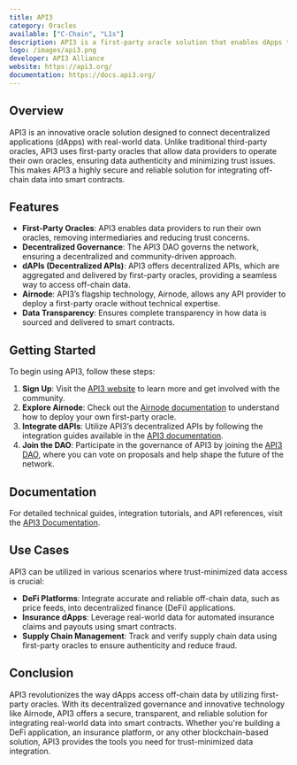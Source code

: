 ```yaml
---
title: API3
category: Oracles
available: ["C-Chain", "L1s"]
description: API3 is a first-party oracle solution that enables dApps to access APIs in a decentralized and trust-minimized way.
logo: /images/api3.png
developer: API3 Alliance
website: https://api3.org/
documentation: https://docs.api3.org/
---
```


## Overview

API3 is an innovative oracle solution designed to connect decentralized applications (dApps) with real-world data. Unlike traditional third-party oracles, API3 uses first-party oracles that allow data providers to operate their own oracles, ensuring data authenticity and minimizing trust issues. This makes API3 a highly secure and reliable solution for integrating off-chain data into smart contracts.

## Features

- **First-Party Oracles**: API3 enables data providers to run their own oracles, removing intermediaries and reducing trust concerns.
- **Decentralized Governance**: The API3 DAO governs the network, ensuring a decentralized and community-driven approach.
- **dAPIs (Decentralized APIs)**: API3 offers decentralized APIs, which are aggregated and delivered by first-party oracles, providing a seamless way to access off-chain data.
- **Airnode**: API3’s flagship technology, Airnode, allows any API provider to deploy a first-party oracle without technical expertise.
- **Data Transparency**: Ensures complete transparency in how data is sourced and delivered to smart contracts.

## Getting Started

To begin using API3, follow these steps:

1. **Sign Up**: Visit the [API3 website](https://api3.org/) to learn more and get involved with the community.
2. **Explore Airnode**: Check out the [Airnode documentation](https://docs.api3.org/airnode) to understand how to deploy your own first-party oracle.
3. **Integrate dAPIs**: Utilize API3’s decentralized APIs by following the integration guides available in the [API3 documentation](https://docs.api3.org/).
4. **Join the DAO**: Participate in the governance of API3 by joining the [API3 DAO](https://api3.org/dao), where you can vote on proposals and help shape the future of the network.

## Documentation

For detailed technical guides, integration tutorials, and API references, visit the [API3 Documentation](https://docs.api3.org/).

## Use Cases

API3 can be utilized in various scenarios where trust-minimized data access is crucial:

- **DeFi Platforms**: Integrate accurate and reliable off-chain data, such as price feeds, into decentralized finance (DeFi) applications.
- **Insurance dApps**: Leverage real-world data for automated insurance claims and payouts using smart contracts.
- **Supply Chain Management**: Track and verify supply chain data using first-party oracles to ensure authenticity and reduce fraud.

## Conclusion

API3 revolutionizes the way dApps access off-chain data by utilizing first-party oracles. With its decentralized governance and innovative technology like Airnode, API3 offers a secure, transparent, and reliable solution for integrating real-world data into smart contracts. Whether you're building a DeFi application, an insurance platform, or any other blockchain-based solution, API3 provides the tools you need for trust-minimized data integration.

